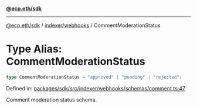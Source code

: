 [**@ecp.eth/sdk**](../../../index.mdx)

***

[@ecp.eth/sdk](/sdk-reference/index.mdx) / [indexer/webhooks](/sdk-reference/indexer/webhooks/index.mdx) / CommentModerationStatus

# Type Alias: CommentModerationStatus

```ts
type CommentModerationStatus = "approved" | "pending" | "rejected";
```

Defined in: [packages/sdk/src/indexer/webhooks/schemas/comment.ts:47](https://github.com/ecp-eth/comments-monorepo/blob/main/packages/sdk/src/indexer/webhooks/schemas/comment.ts#L47)

Comment moderation status schema.
